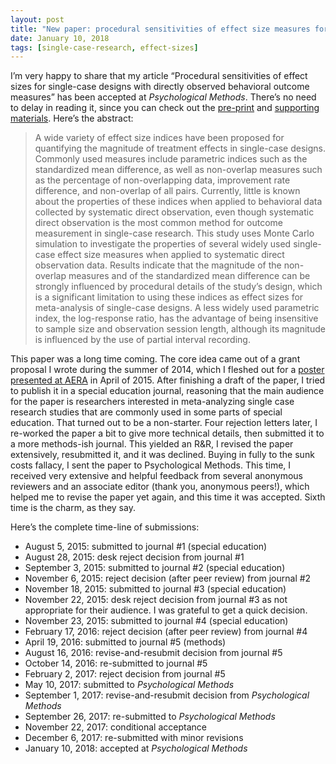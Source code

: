 ```yaml
---
layout: post
title: "New paper: procedural sensitivities of effect size measures for SCDs"
date: January 10, 2018
tags: [single-case-research, effect-sizes]
---
```


I'm very happy to share that my article "Procedural sensitivities of effect sizes for single-case designs with directly observed behavioral outcome measures" has been accepted at _Psychological Methods_. There's no need to delay in reading it, since you can check out the [pre-print](https://osf.io/pxn24/) and  [supporting materials](https://osf.io/hkzsm/). Here's the abstract:

> A wide variety of effect size indices have been proposed for quantifying the magnitude of treatment effects in single-case designs. Commonly used measures include parametric indices such as the standardized mean difference, as well as non-overlap measures such as the percentage of non-overlapping data, improvement rate difference, and non-overlap of all pairs. Currently, little is known about the properties of these indices when applied to behavioral data collected by systematic direct observation, even though systematic direct observation is the most common method for outcome measurement in single-case research. This study uses Monte Carlo simulation to investigate the properties of several widely used single-case effect size measures when applied to systematic direct observation data. Results indicate that the magnitude of the non-overlap measures and of the standardized mean difference can be strongly influenced by procedural details of the study's design, which is a significant limitation to using these indices as effect sizes for meta-analysis of single-case designs. A less widely used parametric index, the log-response ratio, has the advantage of being insensitive to sample size and observation session length, although its magnitude is influenced by the use of partial interval recording.

This paper was a long time coming. The core idea came out of a grant proposal I wrote during the summer of 2014, which I fleshed out for a [poster presented at AERA]({{ site.url }}/files/AERA-2015-poster-Non-overlap-measures.pdf) in April of 2015. After finishing a draft of the paper, I tried to publish it in a special education journal, reasoning that the main audience for the paper is researchers interested in meta-analyzing single case research studies that are commonly used in some parts of special education. That turned out to be a non-starter. Four rejection letters later, I re-worked the paper a bit to give more technical details, then submitted it to a more methods-ish journal. This yielded an R&R, I revised the paper extensively, resubmitted it, and it was declined. Buying in fully to the sunk costs fallacy, I sent the paper to Psychological Methods. This time, I received very extensive and helpful feedback from several anonymous reviewers and an associate editor (thank you, anonymous peers!), which helped me to revise the paper yet again, and this time it was accepted. Sixth time is the charm, as they say. 

Here's the complete time-line of submissions:

* August 5, 2015: submitted to journal #1 (special education)
* August 28, 2015: desk reject decision from journal #1
* September 3, 2015: submitted to journal #2 (special education) 
* November 6, 2015: reject decision (after peer review) from journal #2
* November 18, 2015: submitted to journal #3 (special education)
* November 22, 2015: desk reject decision from journal #3 as not appropriate for their audience. I was grateful to get a quick decision. 
* November 23, 2015: submitted to journal #4 (special education)
* February 17, 2016: reject decision (after peer review) from journal #4
* April 19, 2016: submitted to journal #5 (methods)
* August 16, 2016: revise-and-resubmit decision from journal #5
* October 14, 2016: re-submitted to journal #5
* February 2, 2017: reject decision from journal #5
* May 10, 2017: submitted to _Psychological Methods_
* September 1, 2017: revise-and-resubmit decision from _Psychological Methods_
* September 26, 2017: re-submitted to _Psychological Methods_
* November 22, 2017: conditional acceptance
* December 6, 2017: re-submitted with minor revisions
* January 10, 2018: accepted at _Psychological Methods_
